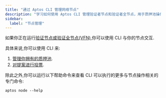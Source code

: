 ```yaml
---
title: "通过 Aptos CLI 管理网络节点"
description: "学习如何使用 Aptos CLI 管理验证者节点和验证者全节点，用于质押池操作和治理投票。"
sidebar:
  label: "节点管理"
---
```


如果你正在运行[验证节点或验证全节点(VFN)](/zh/network/nodes/validator-node),你可以使用 CLI 与你的节点交互.

具体来说,你可以使用 CLI 来:

1. [管理你拥有的质押池](/zh/network/nodes/validator-node/connect-nodes/staking-pool-operations).
2. [对提案进行投票](/zh/network/nodes/validator-node/connect-nodes/staking-pool-voter).

除此之外,你可以运行以下帮助命令来查看 CLI 可以执行的更多与节点操作相关的专门命令:

```shellscript filename="Terminal"
aptos node --help
```
